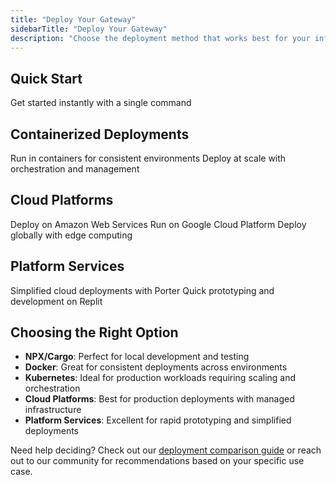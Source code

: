 ```yaml
---
title: "Deploy Your Gateway"
sidebarTitle: "Deploy Your Gateway"
description: "Choose the deployment method that works best for your infrastructure and requirements"
---
```


## Quick Start

<CardGroup cols={2}>
  <Card title="NPX" icon="terminal" href="/ai-gateway/quickstart">
    Get started instantly with a single command
  </Card>
</CardGroup>

## Containerized Deployments

<CardGroup cols={2}>
  <Card title="Docker" icon="docker" href="/deployment/docker">
    Run in containers for consistent environments
  </Card>
  <Card title="Kubernetes" icon="kubernetes" href="/deployment/kubernetes">
    Deploy at scale with orchestration and management
  </Card>
</CardGroup>

## Cloud Platforms

<CardGroup cols={3}>
  <Card title="AWS" icon="aws" href="/deployment/aws">
    Deploy on Amazon Web Services
  </Card>
  <Card title="Google Cloud" icon="google-cloud" href="/deployment/gcp">
    Run on Google Cloud Platform
  </Card>
  <Card title="Fly.io" icon="plane" href="/deployment/fly">
    Deploy globally with edge computing
  </Card>
</CardGroup>

## Platform Services

<CardGroup cols={2}>
  <Card title="Porter" icon="ship" href="/deployment/porter">
    Simplified cloud deployments with Porter
  </Card>
  <Card title="Replit" icon="code" href="/deployment/replit">
    Quick prototyping and development on Replit
  </Card>
</CardGroup>

## Choosing the Right Option

- **NPX/Cargo**: Perfect for local development and testing
- **Docker**: Great for consistent deployments across environments
- **Kubernetes**: Ideal for production workloads requiring scaling and orchestration
- **Cloud Platforms**: Best for production deployments with managed infrastructure
- **Platform Services**: Excellent for rapid prototyping and simplified deployments

Need help deciding? Check out our [deployment comparison guide](/deployment/comparison) or reach out to our community for recommendations based on your specific use case.
